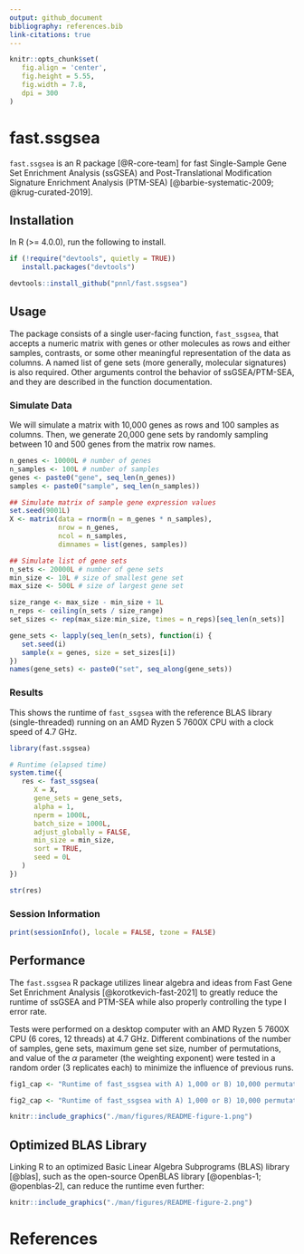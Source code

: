 ```yaml
---
output: github_document
bibliography: references.bib
link-citations: true
---
```


```r
knitr::opts_chunk$set(
   fig.align = 'center', 
   fig.height = 5.55, 
   fig.width = 7.8, 
   dpi = 300
)
```

# fast.ssgsea

<!-- badges: start -->
<!-- badges: end -->

`fast.ssgsea` is an R package [@R-core-team] for fast Single-Sample Gene Set Enrichment Analysis (ssGSEA) and Post-Translational Modification Signature Enrichment Analysis (PTM-SEA) [@barbie-systematic-2009; @krug-curated-2019].


## Installation

In R (>= 4.0.0), run the following to install.

``` r
if (!require("devtools", quietly = TRUE))
   install.packages("devtools")

devtools::install_github("pnnl/fast.ssgsea")
```

## Usage 

The package consists of a single user-facing function, `fast_ssgsea`, that accepts a numeric matrix with genes or other molecules as rows and either samples, contrasts, or some other meaningful representation of the data as columns. A named list of gene sets (more generally, molecular signatures) is also required. Other arguments control the behavior of ssGSEA/PTM-SEA, and they are described in the function documentation.

### Simulate Data

We will simulate a matrix with 10,000 genes as rows and 100 samples as columns. Then, we generate 20,000 gene sets by randomly sampling between 10 and 500 genes from the matrix row names.

```r
n_genes <- 10000L # number of genes
n_samples <- 100L # number of samples
genes <- paste0("gene", seq_len(n_genes))
samples <- paste0("sample", seq_len(n_samples))

## Simulate matrix of sample gene expression values
set.seed(9001L)
X <- matrix(data = rnorm(n = n_genes * n_samples),
            nrow = n_genes,
            ncol = n_samples,
            dimnames = list(genes, samples))

## Simulate list of gene sets
n_sets <- 20000L # number of gene sets
min_size <- 10L # size of smallest gene set
max_size <- 500L # size of largest gene set

size_range <- max_size - min_size + 1L
n_reps <- ceiling(n_sets / size_range)
set_sizes <- rep(max_size:min_size, times = n_reps)[seq_len(n_sets)]

gene_sets <- lapply(seq_len(n_sets), function(i) {
   set.seed(i)
   sample(x = genes, size = set_sizes[i])
})
names(gene_sets) <- paste0("set", seq_along(gene_sets))
```

### Results

This shows the runtime of `fast_ssgsea` with the reference BLAS library (single-threaded) running on an AMD Ryzen 5 7600X CPU with a clock speed of 4.7 GHz.

```r
library(fast.ssgsea)

# Runtime (elapsed time)
system.time({
   res <- fast_ssgsea(
      X = X,
      gene_sets = gene_sets,
      alpha = 1,
      nperm = 1000L,
      batch_size = 1000L,
      adjust_globally = FALSE,
      min_size = min_size,
      sort = TRUE,
      seed = 0L
   )
})

str(res)
```

### Session Information

```r
print(sessionInfo(), locale = FALSE, tzone = FALSE)
```


## Performance

The `fast.ssgsea` R package utilizes linear algebra and ideas from Fast Gene Set Enrichment Analysis [@korotkevich-fast-2021] to greatly reduce the runtime of ssGSEA and PTM-SEA while also properly controlling the type I error rate.

Tests were performed on a desktop computer with an AMD Ryzen 5 7600X CPU (6 cores, 12 threads) at 4.7 GHz. Different combinations of the number of samples, gene sets, maximum gene set size, number of permutations, and value of the $\alpha$ parameter (the weighting exponent) were tested in a random order (3 replicates each) to minimize the influence of previous runs.

```r
fig1_cap <- "Runtime of fast_ssgsea with A) 1,000 or B) 10,000 permutations. R was linked to the default reference BLAS library, so only a single thread was used."

fig2_cap <- "Runtime of fast_ssgsea with A) 1,000 or B) 10,000 permutations. R was linked to the optimized OpenBLAS library, and all 12 threads were used."
```


```r
knitr::include_graphics("./man/figures/README-figure-1.png")
```

## Optimized BLAS Library

Linking R to an optimized Basic Linear Algebra Subprograms (BLAS) library [@blas], such as the open-source OpenBLAS library [@openblas-1; @openblas-2], can reduce the runtime even further:

```r
knitr::include_graphics("./man/figures/README-figure-2.png")
```


# References
